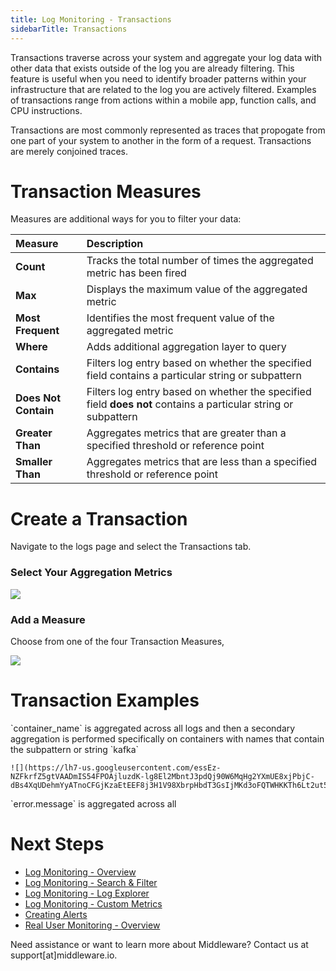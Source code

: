 ```yaml
---
title: Log Monitoring - Transactions
sidebarTitle: Transactions
---
```


Transactions traverse across your system and aggregate your log data with other data that exists outside of the log you are already filtering. This feature is useful when you need to identify broader patterns within your infrastructure that are related to the log you are actively filtered. Examples of transactions range from actions within a mobile app, function calls, and CPU instructions.

Transactions are most commonly represented as traces that propogate from one part of your system to another in the form of a request. Transactions are merely conjoined traces.

# Transaction Measures

Measures are additional ways for you to filter your data:

| __Measure__          | __Description__ |
| :----------          | :-------------- |
| __Count__            | Tracks the total number of times the aggregated metric has been fired |
| __Max__              | Displays the maximum value of the aggregated metric |
| __Most Frequent__    | Identifies the most frequent value of the aggregated metric |
| __Where__            | Adds additional aggregation layer to query |         
| __Contains__         | Filters log entry based on whether the specified field contains a particular string or subpattern |
| __Does Not Contain__ | Filters log entry based on whether the specified field __does not__ contains a particular string or subpattern |
| __Greater Than__     | Aggregates metrics that are greater than a specified threshold or reference point |
| __Smaller Than__     | Aggregates metrics that are less than a specified threshold or reference point |

# Create a Transaction

Navigate to the logs page and select the Transactions tab. 

### Select Your Aggregation Metrics

![](https://lh7-us.googleusercontent.com/2YN6xIT_dpSgfu69RGXUC9gmlycPj1OD_9U4rRXJYVjIDoCkSWJP2jeXEbwL99L_-TJJbbQIviwIOtXhzU2_orAvt3e4fh124hZJCm6ML8aNEWbFcPFAgaloQMFH8ZhbhUwY3ecqsWtgF66CjxaOhvg)

### Add a Measure

Choose from one of the four Transaction Measures,

![](https://lh7-us.googleusercontent.com/3dymJ4eC0QKoaOmQ2HwRsbbO6iWGS8XFJabg4aZHJrkhqa8aEOpTh2JeJ9fj4y9nn8OjftGEtIlt0Coiod75z6xFe7PUrpHfeUxPzVpqijMlsYi9Uzo09o9SmexkkhN1_r9ZgMqe5idn1H6ngUnpqOo)

# Transaction Examples

<Tabs>
  <Tab title="Container Name">
    `container_name` is aggregated across all logs and then a secondary aggregation is performed specifically on containers with names that contain the subpattern or string `kafka`

    ![](https://lh7-us.googleusercontent.com/essEz-NZFkrfZ5gtVAADmIS54FPOAjluzdK-lg8El2MbntJ3pdQj90W6MqHg2YXmUE8xjPbjC-dBs4XqUDehmYyATnoCFGjKzaEtEEF8j3H1V98XbrpHbdT3GsIjMKd3oFQTWHKKTh6Lt2ut5JVwcBs)
  </Tab>
  <Tab title="Error Messages">
    `error.message` is aggregated across all 
  </Tab>
  <Tab title="Example #3">
    
  </Tab>
</Tabs>

# Next Steps 

- [Log Monitoring - Overview]()
- [Log Monitoring - Search & Filter]()
- [Log Monitoring - Log Explorer]()
- [Log Monitoring - Custom Metrics]()
- [Creating Alerts]()
- [Real User Monitoring - Overview]()

<Note> Need assistance or want to learn more about Middleware? Contact us at support[at]middleware.io. </Note>